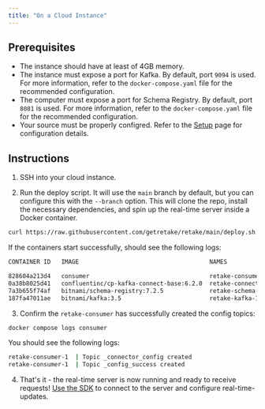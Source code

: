 ```yaml
---
title: "On a Cloud Instance"
---
```


## Prerequisites

- The instance should have at least of 4GB memory.
- The instance must expose a port for Kafka. By default, port `9094` is used. For more information, refer to the
  `docker-compose.yaml` file for the recommended configuration.
- The computer must expose a port for Schema Registry. By default, port `8081` is used. For more information, refer to the
  `docker-compose.yaml` file for the recommended configuration.
- Your source must be properly configred. Refer to the [Setup](/deployment/setup) page for configuration details.

## Instructions

1. SSH into your cloud instance.

2. Run the deploy script. It will use the `main` branch by default, but you
   can configure this with the `--branch` option. This will clone the repo,
   install the necessary dependencies, and spin up the real-time server inside a
   Docker container.

```bash
curl https://raw.githubusercontent.com/getretake/retake/main/deploy.sh | bash
```

If the containers start successfully, should see the following logs:

```bash
CONTAINER ID   IMAGE                                     NAMES                      COMMAND                   CREATED         STATUS                            PORTS

828604a213d4   consumer                                  retake-consumer-1          "python -u connector…"    6 minutes ago   Up 6 minutes
0a38b8025d41   confluentinc/cp-kafka-connect-base:6.2.0  retake-connect-1           "bash -c 'echo \"Inst…"   6 minutes ago   Up 6 minutes (health: starting)   0.0.0.0:8083->8083/tcp, :::8083->8083/tcp, 9092/tcp
7a3b655f74af   bitnami/schema-registry:7.2.5             retake-schema-registry-1   "/opt/bitnami/script…"    6 minutes ago   Up 6 minutes                      0.0.0.0:8081->8081/tcp, :::8081->8081/tcp
187fa47011ae   bitnami/kafka:3.5                         retake-kafka-1             "/opt/bitnami/script…"    6 minutes ago   Up 6 minutes                      9092/tcp, 0.0.0.0:9094->9094/tcp, :::9094->9094/tcp
```

3. Confirm the `retake-consumer` has successfully created the config topics:

```bash
docker compose logs consumer
```

You should see the following logs:

```bash
retake-consumer-1  | Topic _connector_config created
retake-consumer-1  | Topic _config_success created
```

4. That's it - the real-time server is now running and ready to receive requests! [Use the SDK](/quickstart/real-time-update) to connect
   to the server and configure real-time-updates.
